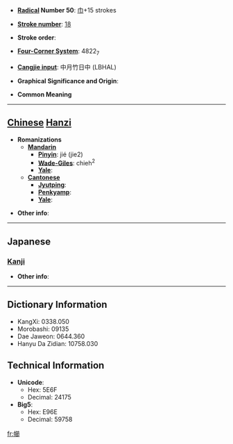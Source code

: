 * '''[[Wiktionary:Chinese radical index| Radical]] Number 50''': [[Wiktionary:Chinese radical index 巾|巾]]+15 strokes

* '''[[Wiktionary:Chinese total strokes index|Stroke number]]''': [[Wiktionary:Chinese total strokes index 18|18]]

* '''Stroke order''': 

* '''[[Wiktionary:Chinese four corner index|Four-Corner System]]''': 4822<sub>7</sub>

* '''[[Wiktionary:Chinese Cangjie index|Cangjie input]]''': 中月竹日中 (LBHAL)

* '''Graphical Significance and Origin''': 

* '''Common Meaning'''

----

== [[Chinese]] [[Hanzi]] ==

* '''Romanizations'''
** '''[[Mandarin]]'''
*** '''[[Pinyin]]''': jié (jie2)
*** '''[[Wade-Giles]]''': chieh<sup>2</sup>
*** '''[[Yale]]''': 
** '''[[Cantonese]]'''
*** '''[[Jyutping]]''':
*** '''[[Penkyamp]]''': 
*** '''[[Yale]]''': 

* '''Other info''': 

----

==Japanese==
===[[Kanji]]===
{{kanji|on readings=[[せつ]] (setsu), [[せち]] (sechi), [[さつ]] (satsu), [[さち]] (sachi)|kun readings=[[ぬぐふ]] (nugufu)}}

* '''Other info''':  

----

== Dictionary Information ==

* KangXi: 0338.050
* Morobashi: 09135
* Dae Jaweon: 0644.360
* Hanyu Da Zidian: 10758.030

== Technical Information ==

* '''Unicode''':
** Hex: 5E6F
** Decimal: 24175
* '''Big5''':
** Hex: E96E
** Decimal: 59758

[[fr:幯]]